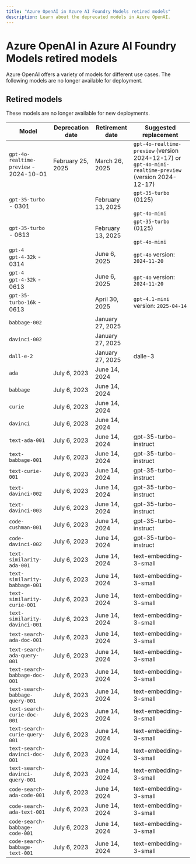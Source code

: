 ```yaml
---
title: "Azure OpenAI in Azure AI Foundry Models retired models"
description: Learn about the deprecated models in Azure OpenAI.
---
```


# Azure OpenAI in Azure AI Foundry Models retired models

Azure OpenAI offers a variety of models for different use cases. The following models are no longer available for deployment.

## Retired models

 These models are no longer available for new deployments.

| Model | Deprecation date | Retirement date | Suggested replacement |
| --------- | --------------------- | ------------------- | -------------------- |
| `gpt-4o-realtime-preview` - 2024-10-01 | February 25, 2025 | March 26, 2025 | `gpt-4o-realtime-preview` (version 2024-12-17) or `gpt-4o-mini-realtime-preview` (version 2024-12-17) |
| `gpt-35-turbo` - 0301 | | February 13, 2025   | `gpt-35-turbo` (0125) <br/><br/> `gpt-4o-mini`  |
| `gpt-35-turbo` - 0613 | | February 13, 2025 | `gpt-35-turbo` (0125) <br/><br/> `gpt-4o-mini`  |
| `gpt-4`<br/>`gpt-4-32k` - 0314 |         | June 6, 2025                       | `gpt-4o` version: `2024-11-20`       |
| `gpt-4`<br/>`gpt-4-32k` - 0613 |         | June 6, 2025                       | `gpt-4o` version: `2024-11-20`       |
| `gpt-35-turbo-16k`     - 0613 |         | April  30, 2025                    | `gpt-4.1-mini` version: `2025-04-14` |
| `babbage-002` | | January 27, 2025 |  |
| `davinci-002` | | January 27, 2025 | |
| `dall-e-2`|  | January 27, 2025 | dalle-3 |
| `ada` | July 6, 2023 | June 14, 2024 |  |
| `babbage` | July 6, 2023 | June 14, 2024 |  |
| `curie` | July 6, 2023 | June 14, 2024 | |
| `davinci` | July 6, 2023 | June 14, 2024 |  |
| `text-ada-001` | July 6, 2023 | June 14, 2024 | gpt-35-turbo-instruct |
| `text-babbage-001` | July 6, 2023 | June 14, 2024 | gpt-35-turbo-instruct |
| `text-curie-001` | July 6, 2023 | June 14, 2024 | gpt-35-turbo-instruct |
| `text-davinci-002` | July 6, 2023 | June 14, 2024 | gpt-35-turbo-instruct |
| `text-davinci-003` | July 6, 2023 | June 14, 2024 | gpt-35-turbo-instruct |
| `code-cushman-001` | July 6, 2023 | June 14, 2024 | gpt-35-turbo-instruct |
| `code-davinci-002` | July 6, 2023 | June 14, 2024 | gpt-35-turbo-instruct |
| `text-similarity-ada-001` | July 6, 2023 | June 14, 2024 | text-embedding-3-small |
| `text-similarity-babbage-001` | July 6, 2023 | June 14, 2024 | text-embedding-3-small |
| `text-similarity-curie-001` | July 6, 2023 | June 14, 2024 | text-embedding-3-small |
| `text-similarity-davinci-001` | July 6, 2023 | June 14, 2024 | text-embedding-3-small |
| `text-search-ada-doc-001` | July 6, 2023 | June 14, 2024 | text-embedding-3-small |
| `text-search-ada-query-001` | July 6, 2023 | June 14, 2024 | text-embedding-3-small |
| `text-search-babbage-doc-001` | July 6, 2023 | June 14, 2024 | text-embedding-3-small |
| `text-search-babbage-query-001` | July 6, 2023 | June 14, 2024 | text-embedding-3-small |
| `text-search-curie-doc-001` | July 6, 2023 | June 14, 2024 | text-embedding-3-small |
| `text-search-curie-query-001` | July 6, 2023 | June 14, 2024 | text-embedding-3-small |
| `text-search-davinci-doc-001` | July 6, 2023 | June 14, 2024 | text-embedding-3-small |
| `text-search-davinci-query-001` | July 6, 2023 | June 14, 2024 | text-embedding-3-small |
| `code-search-ada-code-001` | July 6, 2023 | June 14, 2024 | text-embedding-3-small |
| `code-search-ada-text-001` | July 6, 2023 | June 14, 2024 | text-embedding-3-small |
| `code-search-babbage-code-001` | July 6, 2023 | June 14, 2024 | text-embedding-3-small |
| `code-search-babbage-text-001` | July 6, 2023 | June 14, 2024 | text-embedding-3-small |
